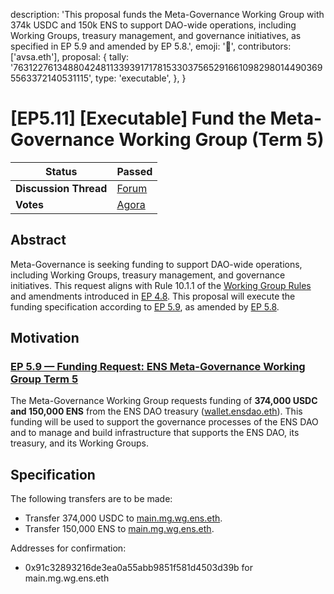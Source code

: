   description:
    'This proposal funds the Meta-Governance Working Group with 374k USDC and 150k ENS to support DAO-wide operations, including Working Groups, treasury management, and governance initiatives, as specified in EP 5.9 and amended by EP 5.8.',
  emoji: '📖',
  contributors: ['avsa.eth'],
  proposal: {
    tally:
      '76312276134880424811339391717815330375652916610982980144903695563372140531115',
    type: 'executable',
  },
}

# [EP5.11] [Executable] Fund the Meta-Governance Working Group (Term 5)

| **Status**            | Passed                                                                                                                    |
| --------------------- | ------------------------------------------------------------------------------------------------------------------------- |
| **Discussion Thread** | [Forum](https://discuss.ens.domains/t/ep5-11-executable-proposal-fund-the-meta-governance-working-group-term-5/19358)     |
| **Votes**             | [Agora](https://agora.ensdao.org/proposals/76312276134880424811339391717815330375652916610982980144903695563372140531115) |

## Abstract

Meta-Governance is seeking funding to support DAO-wide operations, including Working Groups, treasury management, and governance initiatives. This request aligns with Rule 10.1.1 of the [Working Group Rules](https://docs.ens.domains/dao/wg/rules) and amendments introduced in [EP 4.8](https://docs.ens.domains/dao/proposals/4.8). This proposal will execute the funding specification according to [EP 5.9](https://snapshot.org/#/ens.eth/proposal/0x66d355555c24ed0d2fed0aee89e4fe009e2925c84144c4edc707d33e7c19e554), as amended by [EP 5.8](https://snapshot.org/#/ens.eth/proposal/0x1f328fd1fda5f3cabfdace3e521403def7ad41b0b0582e27334c135cd23c511d).

## Motivation

### [EP 5.9 — Funding Request: ENS Meta-Governance Working Group Term 5 ](https://discuss.ens.domains/t/4-4-2-social-funding-request-ens-meta-goverance-working-group/17994)

The Meta-Governance Working Group requests funding of **374,000 USDC and 150,000 ENS** from the ENS DAO treasury ([wallet.ensdao.eth](https://etherscan.io/address/0xFe89cc7aBB2C4183683ab71653C4cdc9B02D44b7)). This funding will be used to support the governance processes of the ENS DAO and to manage and build infrastructure that supports the ENS DAO, its treasury, and its Working Groups.

## Specification

The following transfers are to be made:

- Transfer 374,000 USDC to [main.mg.wg.ens.eth](https://etherscan.io/address/0x91c32893216dE3eA0a55ABb9851f581d4503d39b).
- Transfer 150,000 ENS to [main.mg.wg.ens.eth](https://etherscan.io/address/0x91c32893216dE3eA0a55ABb9851f581d4503d39b).

Addresses for confirmation:

- 0x91c32893216de3ea0a55abb9851f581d4503d39b for main.mg.wg.ens.eth
